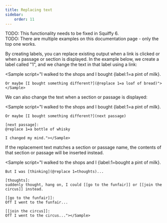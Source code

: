 ```yaml
---
title: Replacing text
sidebar:
    order: 11
---
```




<Aside type="caution">
    TODO: This functionality needs to be fixed in Squiffy 6.<br/>
    TODO: There are multiple examples on this documentation page - only the top one works.
</Aside>

By creating labels, you can replace existing output when a link is clicked or when a passage or section is displayed. In the example below, we create a label called "1", and we change the text in that label using a link:

<Sample script="I walked to the shops and I bought {label:1=a pint of milk}.

    Or maybe [I bought something different?](@replace 1=a loaf of bread)"></Sample>

We can also change the text when a section or passage is displayed:

<Sample script="I walked to the shops and I bought {label:1=a pint of milk}.

    Or maybe [I bought something different?](next passage)

    [next passage]:
    @replace 1=a bottle of whisky

    I changed my mind."></Sample>

If the replacement text matches a section or passage name, the contents of that section or passage will be inserted instead.

<Sample script="I walked to the shops and I {label:1=bought a pint of milk}.

    But I was [thinking](@replace 1=thoughts)...

    [thoughts]:
    suddenly thought, hang on, I could [[go to the funfair]] or [[join the circus]] instead.

    [[go to the funfair]]:
    Off I went to the funfair...

    [[join the circus]]:
    Off I went to the circus..."></Sample>